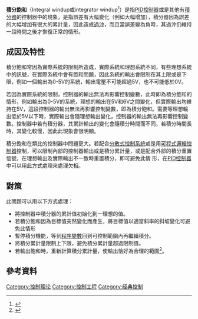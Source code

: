 '''積分飽和'''（Integral windup或integrator windup<ref>{{cite web|url=http://ww1.microchip.com/downloads/cn/AppNotes/cn_00532c.pdf|title=Microchip Application Note AN532: Servo Control of a DC Motor|page=4|publisher=Microchip Technology, Inc.|date=1997|accessdate=2014-01-07}}</ref>）是指[[PID控制器|PID控制器]]或是其他有[[積分器|積分器]]的控制器中的現象，是指誤差有大幅變化（例如大幅增加），積分器因為誤差的大幅增加有很大的累計量，因此造成[[過沖|過沖]]，而且當誤差變為負時，其過沖仍維持一段時間之後才恢復正常的情形。

== 成因及特性 ==
積分飽和常因為實際系統的限制所造成，實際系統和理想系統不同，有些理想系統中的訊號，在實際系統中會有飽和問題，因此系統的輸出會限制在其上限或是下限，例如一個輸出為0-5V的系統，輸出電壓不可能超過5V，也不可能低於0V。

若因為實際系統的限制，控制器的輸出無法再影響控制變數，此時即為積分飽和的情形，例如輸出為0-5V的系統，理想的輸出在5V和6V之間變化，但實際輸出均維持在5V，這段控制器的輸出無法再影響控制變數，即為積分飽和。需要等理想輸出低於5V以下時，實際輸出會隨理想輸出變化，控制器的輸出無法再影響控制變數。控制器中若有積分器，其累計輸出的變化會隨積分時間而不同，若積分時間長時，其變化較慢，因此此現象會很明顯。

積分飽和在類比的控制器中問題更大。若配合[[分散式控制系統|分散式控制系統]]或是用[[可程式邏輯控制器|可程式邏輯控制器]]控制，可以限制內部的控制器輸出或是積分累計量，或是配合外部的積分重置信號，在理想輸出及實際輸出不一致時重置積分，即可避免此情
形，在[[PID控制器|PID控制器]]中可以用此方式處理來處理欠相。

== 對策 ==
此問題可以用以下方式處理：
* 將控制器中積分器的累計值初始化到一理想的值。
* 若積分飽和因為目標值突然變化而產生，將目標值以適當斜率的斜坡變化可避免此情形
* 暫停積分機能，等到[[程序變數|程序變數]]回到可控制範圍內再繼續積分。
* 將積分累計量限制上下限，避免積分累計量超過限制值。
* 若輸出飽和時，重新計算積分累計量，使輸出恰好為合理的範圍<ref>{{cite web|last=Cooper|first=Douglas|title=Integral (Reset) Windup, Jacketing Logic and the Velocity PI Form|url=http://www.controlguru.com/2008/021008.html|accessdate=2014-02-18}}</ref>。

== 參考資料 ==
{{reflist}}

{{DEFAULTSORT:Integral Windup}}
[[Category:控制理论|Category:控制理论]]
[[Category:控制工程|Category:控制工程]]
[[Category:经典控制|Category:经典控制]]

{{Tech-stub}}